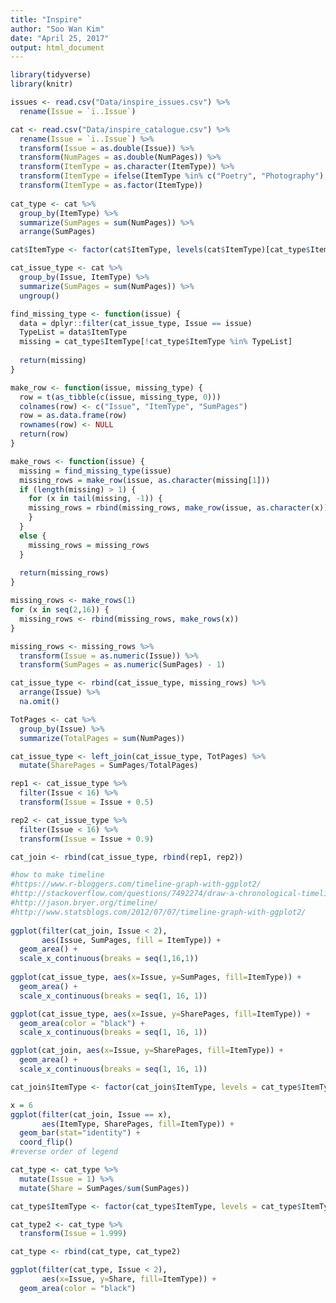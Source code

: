 ```yaml
---
title: "Inspire"
author: "Soo Wan Kim"
date: "April 25, 2017"
output: html_document
---
```


```r
library(tidyverse)
library(knitr)

issues <- read.csv("Data/inspire_issues.csv") %>%
  rename(Issue = `ï..Issue`)

cat <- read.csv("Data/inspire_catalogue.csv") %>%
  rename(Issue = `ï..Issue`) %>%
  transform(Issue = as.double(Issue)) %>%
  transform(NumPages = as.double(NumPages)) %>%
  transform(ItemType = as.character(ItemType)) %>%
  transform(ItemType = ifelse(ItemType %in% c("Poetry", "Photography"), "Art and Poetry", ItemType)) %>%
  transform(ItemType = as.factor(ItemType))
  
cat_type <- cat %>%
  group_by(ItemType) %>%
  summarize(SumPages = sum(NumPages)) %>%
  arrange(SumPages)

cat$ItemType <- factor(cat$ItemType, levels(cat$ItemType)[cat_type$ItemType])

cat_issue_type <- cat %>%
  group_by(Issue, ItemType) %>%
  summarize(SumPages = sum(NumPages)) %>%
  ungroup()

find_missing_type <- function(issue) {
  data = dplyr::filter(cat_issue_type, Issue == issue)
  TypeList = data$ItemType
  missing = cat_type$ItemType[!cat_type$ItemType %in% TypeList]
  
  return(missing)
}

make_row <- function(issue, missing_type) {
  row = t(as_tibble(c(issue, missing_type, 0)))
  colnames(row) <- c("Issue", "ItemType", "SumPages")
  row = as.data.frame(row)
  rownames(row) <- NULL
  return(row)
}

make_rows <- function(issue) {
  missing = find_missing_type(issue)
  missing_rows = make_row(issue, as.character(missing[1]))
  if (length(missing) > 1) {
    for (x in tail(missing, -1)) {
    missing_rows = rbind(missing_rows, make_row(issue, as.character(x)))
    }
  }
  else {
    missing_rows = missing_rows
  }
  
  return(missing_rows)
}

missing_rows <- make_rows(1)
for (x in seq(2,16)) {
  missing_rows <- rbind(missing_rows, make_rows(x))
}

missing_rows <- missing_rows %>%
  transform(Issue = as.numeric(Issue)) %>%
  transform(SumPages = as.numeric(SumPages) - 1)

cat_issue_type <- rbind(cat_issue_type, missing_rows) %>%
  arrange(Issue) %>%
  na.omit()

TotPages <- cat %>%
  group_by(Issue) %>%
  summarize(TotalPages = sum(NumPages))

cat_issue_type <- left_join(cat_issue_type, TotPages) %>%
  mutate(SharePages = SumPages/TotalPages)

rep1 <- cat_issue_type %>%
  filter(Issue < 16) %>%
  transform(Issue = Issue + 0.5)

rep2 <- cat_issue_type %>%
  filter(Issue < 16) %>%
  transform(Issue = Issue + 0.9)

cat_join <- rbind(cat_issue_type, rbind(rep1, rep2))

#how to make timeline
#https://www.r-bloggers.com/timeline-graph-with-ggplot2/
#http://stackoverflow.com/questions/7492274/draw-a-chronological-timeline-with-ggplot2
#http://jason.bryer.org/timeline/
#http://www.statsblogs.com/2012/07/07/timeline-graph-with-ggplot2/  
  
ggplot(filter(cat_join, Issue < 2),
       aes(Issue, SumPages, fill = ItemType)) + 
  geom_area() + 
  scale_x_continuous(breaks = seq(1,16,1))
  
ggplot(cat_issue_type, aes(x=Issue, y=SumPages, fill=ItemType)) + 
  geom_area() + 
  scale_x_continuous(breaks = seq(1, 16, 1))

ggplot(cat_issue_type, aes(x=Issue, y=SharePages, fill=ItemType)) + 
  geom_area(color = "black") + 
  scale_x_continuous(breaks = seq(1, 16, 1))

ggplot(cat_join, aes(x=Issue, y=SharePages, fill=ItemType)) + 
  geom_area() + 
  scale_x_continuous(breaks = seq(1, 16, 1))

cat_join$ItemType <- factor(cat_join$ItemType, levels = cat_type$ItemType)

x = 6
ggplot(filter(cat_join, Issue == x), 
       aes(ItemType, SharePages, fill=ItemType)) + 
  geom_bar(stat="identity") + 
  coord_flip()
#reverse order of legend

cat_type <- cat_type %>%
  mutate(Issue = 1) %>%
  mutate(Share = SumPages/sum(SumPages))

cat_type$ItemType <- factor(cat_type$ItemType, levels = cat_type$ItemType)

cat_type2 <- cat_type %>%
  transform(Issue = 1.999)

cat_type <- rbind(cat_type, cat_type2)

ggplot(filter(cat_type, Issue < 2), 
       aes(x=Issue, y=Share, fill=ItemType)) + 
  geom_area(color = "black")
```


